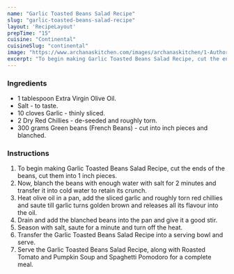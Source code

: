 ---
name: "Garlic Toasted Beans Salad Recipe"
slug: "garlic-toasted-beans-salad-recipe"
layout: 'RecipeLayout'
prepTime: "15"
cuisine: "Continental"
cuisineSlug: "continental"
image: "https://www.archanaskitchen.com/images/archanaskitchen/1-Author/nithya.anantham/Garlic_Toasted_Beans_Salad_Recipe.jpg"
excerpt: "To begin making Garlic Toasted Beans Salad Recipe, cut the ends of the beans, cut them into 1 inch pieces"
---

### Ingredients

- 1 tablespoon Extra Virgin Olive Oil.
- Salt - to taste.
- 10 cloves Garlic - thinly sliced.
- 2 Dry Red Chillies - de-seeded and roughly torn.
- 300 grams Green beans (French Beans) - cut into inch pieces and blanched.

### Instructions

1. To begin making Garlic Toasted Beans Salad Recipe, cut the ends of the beans, cut them into 1 inch pieces.
1. Now, blanch the beans with enough water with salt for 2 minutes and transfer it into cold water to retain its crunch.
1. Heat olive oil in a pan, add the sliced garlic and roughly torn red chillies and saute till garlic turns golden brown and releases all its flavour into the oil.
1. Drain and add the blanched beans into the pan and give it a good stir.
1. Season with salt, saute for a minute and turn off the heat.
1. Transfer the Garlic Toasted Beans Salad Recipe into a serving bowl and serve.
1. Serve the Garlic Toasted Beans Salad Recipe, along with Roasted Tomato and Pumpkin Soup and Spaghetti Pomodoro for a complete meal.
